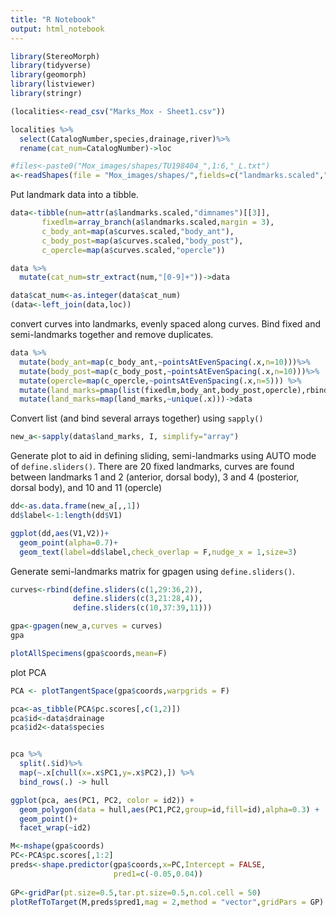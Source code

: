 ```yaml
---
title: "R Notebook"
output: html_notebook
---
```

```r
library(StereoMorph)
library(tidyverse)
library(geomorph)
library(listviewer)
library(stringr)
```

```r
(localities<-read_csv("Marks_Mox - Sheet1.csv"))
```
```r
localities %>%
  select(CatalogNumber,species,drainage,river)%>%
  rename(cat_num=CatalogNumber)->loc

```


```r
#files<-paste0("Mox_images/shapes/TU198404_",1:6,"_L.txt")
a<-readShapes(file = "Mox_images/shapes/",fields=c("landmarks.scaled","curves.scaled"))
```

Put landmark data into a tibble. 
```r
data<-tibble(num=attr(a$landmarks.scaled,"dimnames")[[3]],
       fixedlm=array_branch(a$landmarks.scaled,margin = 3),
       c_body_ant=map(a$curves.scaled,"body_ant"),
       c_body_post=map(a$curves.scaled,"body_post"),
       c_opercle=map(a$curves.scaled,"opercle"))

```

```r
data %>%
  mutate(cat_num=str_extract(num,"[0-9]+"))->data
```

```r
data$cat_num<-as.integer(data$cat_num)
(data<-left_join(data,loc))
```

convert curves into landmarks, evenly spaced along curves. Bind fixed and semi-landmarks together and remove duplicates. 
```r
data %>%
  mutate(body_ant=map(c_body_ant,~pointsAtEvenSpacing(.x,n=10)))%>%
  mutate(body_post=map(c_body_post,~pointsAtEvenSpacing(.x,n=10)))%>%
  mutate(opercle=map(c_opercle,~pointsAtEvenSpacing(.x,n=5))) %>%
  mutate(land_marks=pmap(list(fixedlm,body_ant,body_post,opercle),rbind))%>%
  mutate(land_marks=map(land_marks,~unique(.x)))->data
```

Convert list (and bind several arrays together) using `sapply()`
```r
new_a<-sapply(data$land_marks, I, simplify="array")
```


Generate plot to aid in defining sliding, semi-landmarks using AUTO mode of `define.sliders()`. There are 20 fixed landmarks, curves are found between landmarks 1 and 2 (anterior, dorsal body), 3 and 4 (posterior, dorsal body), and 10 and 11 (opercle) 

```r
dd<-as.data.frame(new_a[,,1])
dd$label<-1:length(dd$V1)

ggplot(dd,aes(V1,V2))+
  geom_point(alpha=0.7)+
  geom_text(label=dd$label,check_overlap = F,nudge_x = 1,size=3)
```

Generate semi-landmarks matrix for gpagen using `define.sliders()`. 
```r
curves<-rbind(define.sliders(c(1,29:36,2)),
              define.sliders(c(3,21:28,4)),
              define.sliders(c(10,37:39,11)))
```

```r
gpa<-gpagen(new_a,curves = curves)
gpa
```
```r
plotAllSpecimens(gpa$coords,mean=F)
```
plot PCA
```r
PCA <- plotTangentSpace(gpa$coords,warpgrids = F)
```
```r
pca<-as_tibble(PCA$pc.scores[,c(1,2)])
pca$id<-data$drainage
pca$id2<-data$species


pca %>%
  split(.$id)%>%
  map(~.x[chull(x=.x$PC1,y=.x$PC2),]) %>%
  bind_rows(.) -> hull
```



```r
ggplot(pca, aes(PC1, PC2, color = id2)) +
  geom_polygon(data = hull,aes(PC1,PC2,group=id,fill=id),alpha=0.3) +
  geom_point()+
  facet_wrap(~id2)
```

```r
M<-mshape(gpa$coords)
PC<-PCA$pc.scores[,1:2]
preds<-shape.predictor(gpa$coords,x=PC,Intercept = FALSE,
                       pred1=c(-0.05,0.04)) 
                       
GP<-gridPar(pt.size=0.5,tar.pt.size=0.5,n.col.cell = 50)      
plotRefToTarget(M,preds$pred1,mag = 2,method = "vector",gridPars = GP)
```



